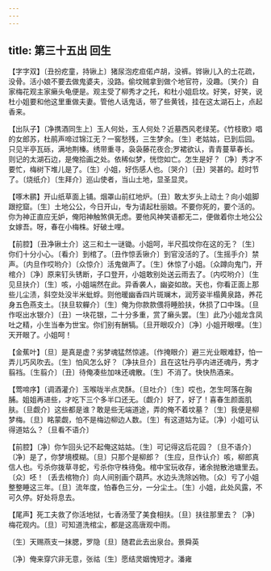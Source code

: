 ```yaml
---
---
---
```

title: 第三十五出 回生
---

【字字双】〔丑扮疙童，持锹上〕猪尿泡疙疸偌卢胡，没裤。铧锹儿入的土花疏，没骨。活小娘不要去做鬼婆夫，没路。偷坟贼拿到做个地官符，没趣。〔笑介〕自家梅花观主家癞头龟便是。观主受了柳秀才之托，和杜小姐启坟。好笑，好笑，说杜小姐要和他这里重做夫妻。管他人话鬼话，带了些黄钱，挂在这太湖石上，点起香来。

【出队子】〔净携酒同生上〕玉人何处，玉人何处？近墓西风老绿芜。《竹枝歌》唱的女郎苏，杜鹃声啼过锦江无？一窖愁残，三生梦余。〔生〕老姑姑，已到后园。只见半亭瓦砾，满地荆榛。绣带重寻，袅袅藤花夜合;罗裙欲认，青青蔓草春长。则记的太湖石边，是俺拾画之处。依稀似梦，恍惚如亡。怎生是好？〔净〕秀才不要忙，梅树下堆儿是了。〔生〕小姐，好伤感人也。〔哭介〕〔丑〕哭甚的。趁时节了。〔烧纸介〕〔生拜介〕巡山使者，当山土地，显圣显灵。

【啄木鹂】开山纸草面上铺。烟罩山前红地炉。〔丑〕敢太岁头上动土？向小姐脚跟挖窟。〔生〕土地公公，今日开山，专为请起杜丽娘。不要你死的，要个活的。你为神正直应无妒，俺阳神触煞俱无虑。要他风神笑语都无二，便做着你土地公公女嫁吾。呀，春在小梅株。好破土哩。

【前腔】〔丑净锹土介〕这三和土一谜锄。小姐呵，半尺孤坟你在这的无？〔生〕你们十分小心。〔看介〕到棺了。〔丑作惊丢锹介〕到官没活的了。〔生摇手介〕禁声。〔内旦作哎哟介〕〔众惊介〕活鬼做声了。〔生〕休惊了小姐。〔众蹲向鬼门，开棺介〕〔净〕原来钉头锈断，子口登开，小姐敢别处送云雨去了。〔内哎哟介〕〔生见旦扶介〕〔生〕咳，小姐端然在此。异香袭人，幽姿如故。天也，你看正面上那些儿尘渍，斜空处没半米蚍蜉。则他暖幽香四片斑斓木，润芳姿半榻黄泉路，养花身五色燕支土。〔扶旦软軃介〕〔生〕俺为你款款偎将睡脸扶，休损了口中珠。〔旦作呕出水银介〕〔丑〕一块花银，二十分多重，赏了癞头罢。〔生〕此乃小姐龙含凤吐之精，小生当奉为世宝。你们别有酬犒。〔旦开眼叹介〕〔净〕小姐开眼哩。〔生〕天开眼了。小姐呵！

【金蕉叶】〔旦〕是真是虚？劣梦魂猛然惊遽。〔作掩眼介〕避三光业眼难舒，怕一弄儿巧风吹去。〔生〕怕风怎么好？〔净扶旦介〕且在这牡丹亭内进还魂丹，秀才翦裆。〔生翦介〕〔丑〕待俺凑些加味还魂散。〔生〕不消了。快快热酒来。

【莺啼序】〔调酒灌介〕玉喉咙半点灵酥。〔旦吐介〕〔生〕哎也，怎生呵落在胸脯。姐姐再进些，才吃下三个多半口还无。〔觑介〕好了，好了！喜春生颜面肌肤。〔旦觑介〕这些都是谁？敢是些无端道途，弄的俺不着坟墓？〔生〕我便是柳梦梅。〔旦〕眳蒙觑，怕不是梅边柳边人数。〔生〕有这道姑为证。〔净〕小姐可认得道姑么？〔旦看不语介〕

【前腔】〔净〕你乍回头记不起俺这姑姑。〔生〕可记得这后花园？〔旦不语介〕〔净〕是了，你梦境模糊。〔旦〕只那个是柳郎？〔生应，旦作认介〕咳，柳郎真信人也。亏杀你拨草寻蛇，亏杀你守株待兔。棺中宝玩收存，诸余抛散池塘里去。〔众〕呸！〔丢去棺物介〕向人间别画个葫芦。水边头洗除凶物。〔众〕亏了小姐整整睡这三年。〔旦〕流年度，怕春色三分，一分尘土。〔生〕小姐，此处风露，不可久停。好处将息去。

【尾声】死工夫救了你活地狱，七香汤莹了美食相扶。〔旦〕扶往那里去？〔净〕梅花观内。〔旦〕可知道洗棺尘，都是这高唐观中雨。

〔生〕天赐燕支一抹腮，罗隐〔旦〕随君此去出泉台。景舜英

〔净〕俺来穿穴非无意，张祜〔生〕愿结灵姻愧短才。潘雍

